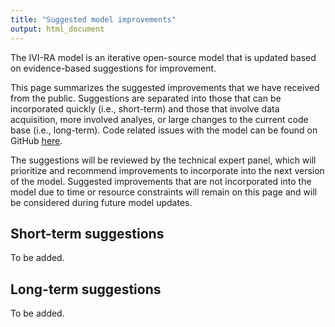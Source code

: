 ```yaml
---
title: "Suggested model improvements"
output: html_document
---
```


The IVI-RA model is an iterative open-source model that is updated based on evidence-based suggestions for improvement. 

This page summarizes the suggested improvements that we have received from the public. Suggestions are separated into those that can be incorporated quickly (i.e., short-term) and those that involve data acquisition, more involved analyes, or large changes to the current code base (i.e., long-term). Code related issues with the model can be found on GitHub [here](https://github.com/InnovationValueInitiative/IVI-RA/issues).

The suggestions will be reviewed by the technical expert panel, which will prioritize and recommend improvements to incorporate into the next version of the model. Suggested improvements that are not incorporated into the model due to time or resource constraints will remain on this page and will be considered during future model updates. 

## Short-term suggestions
To be added.

## Long-term suggestions
To be added.